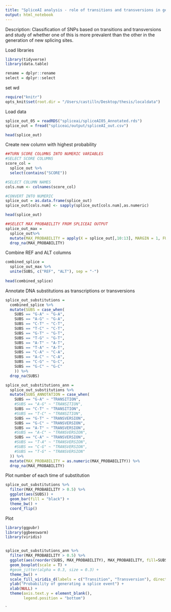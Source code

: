```yaml
---
title: "SpliceAI analysis - role of transitions and transversions in generation of new splice variants"
output: html_notebook
---
```


Description: Classification of SNPs based on transitions and transversions and study of whether one of this is more prevalent than the other in the generation of new splicing sites. 

Load libraries 
```r
library(tidyverse)
library(data.table)

rename = dplyr::rename
select = dplyr::select
```

set wd 
```r
require("knitr")
opts_knit$set(root.dir = "/Users/castilln/Desktop/thesis/localdata")
```

Load data
```r
splice_out_05 = readRDS("spliceai/spliceAI05_Annotated.rds")
splice_out = fread("spliceai/output/spliceAI_out.csv")

head(splice_out)
```

Create new column with highest probability 
```r
##TURN SCORE COLUMNS INTO NUMERIC VARIABLES
#SELECT SCORE COLUMNS
score_col = 
  splice_out %>% 
  select(contains("SCORE")) 

#SELECT COLUMN NAMES
cols.num <- colnames(score_col)

#CONVERT INTO NUMERIC
splice_out = as.data.frame(splice_out)
splice_out[cols.num] <- sapply(splice_out[cols.num],as.numeric)

head(splice_out)

##SELECT MAX PROBABILITY FROM SPLICEAI OUTPUT
splice_out_max =
  splice_out%>% 
  mutate(MAX_PROBABILITY = apply(X = splice_out[,10:13], MARGIN = 1, FUN = max)) %>% 
  drop_na(MAX_PROBABILITY)
```

Combine REF and ALT columns 
```r
combined_splice = 
  splice_out_max %>% 
  unite(SUBS, c("REF", "ALT"), sep = "-")
  
head(combined_splice)
```

Annotate DNA substitutions as transcriptions or transversions
```r
splice_out_substitutions = 
  combined_splice %>% 
  mutate(SUBS = case_when(
    SUBS == "G-A" ~ "G-A", 
    SUBS == "A-G" ~ "G-A", 
    SUBS == "C-T" ~ "C-T",
    SUBS == "T-C" ~ "C-T",
    SUBS == "G-T" ~ "G-T", 
    SUBS == "T-G" ~ "G-T", 
    SUBS == "A-T" ~ "A-T", 
    SUBS == "T-A" ~ "A-T", 
    SUBS == "C-A" ~ "C-A", 
    SUBS == "A-C" ~ "C-A", 
    SUBS == "C-G" ~ "G-C", 
    SUBS == "G-C" ~ "G-C"
    )) %>% 
  drop_na(SUBS)

splice_out_substitutions_ann = 
  splice_out_substitutions %>% 
  mutate(SUBS_ANNOTATION = case_when(
    SUBS == "G-A" ~ "TRANSITION", 
    #SUBS == "A-G" ~ "TRANSITION", 
    SUBS == "C-T" ~ "TRANSITION", 
    #SUBS == "T-C" ~ "TRANSITION",
    SUBS == "G-T" ~ "TRANSVERSION", 
    SUBS == "G-C" ~ "TRANSVERSION",
    SUBS == "A-T" ~ "TRANSVERSION", 
    #SUBS == "A-C" ~ "TRANSVERSION",
    SUBS == "C-A" ~ "TRANSVERSION", 
    #SUBS == "T-A" ~ "TRANSVERSION",
    #SUBS == "C-G" ~ "TRANSVERSION", 
    #SUBS == "T-G" ~ "TRANSVERSION"
  )) %>% 
  mutate(MAX_PROBABILITY = as.numeric(MAX_PROBABILITY)) %>% 
  drop_na(MAX_PROBABILITY)
```

Plot number of each time of substitution 
```r
splice_out_substitutions %>% 
  filter(MAX_PROBABILITY > 0.5) %>% 
  ggplot(aes(SUBS)) + 
  geom_bar(fill = "black") + 
  theme_bw() + 
  coord_flip()
```


Plot
```r
library(ggpubr)
library(ggbeeswarm)
library(viridis)


splice_out_substitutions_ann %>% 
  filter(MAX_PROBABILITY > 0.5) %>% 
  ggplot(aes(reorder(SUBS, MAX_PROBABILITY), MAX_PROBABILITY, fill=SUBS_ANNOTATION)) +
  geom_boxplot(scale = T) + 
  #geom_jitter(alpha = 0.3, size = 0.3) + 
  theme_bw() +
  scale_fill_viridis_d(labels = c("Transition", "Transversion"), direction = -1) +
  ylab("Probability of generating a splice event") +
  xlab(NULL) + 
  theme(axis.text.y = element_blank(),
        legend.position = "bottom") 
```

` 

